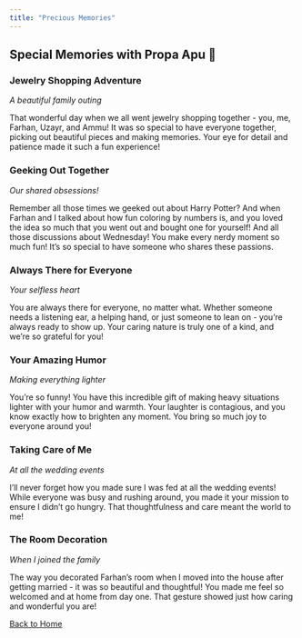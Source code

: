 ```yaml
---
title: "Precious Memories"
---
```


:::{.text-center .mb-5}
# Special Memories with Propa Apu 💖
:::

:::{.memory-grid}

::: {.memory-card}
### Jewelry Shopping Adventure
*A beautiful family outing*

That wonderful day when we all went jewelry shopping together - you, me, Farhan, Uzayr, and Ammu! It was so special to have everyone together, picking out beautiful pieces and making memories. Your eye for detail and patience made it such a fun experience!
:::

::: {.memory-card}
### Geeking Out Together
*Our shared obsessions!*

Remember all those times we geeked out about Harry Potter? And when Farhan and I talked about how fun coloring by numbers is, and you loved the idea so much that you went out and bought one for yourself! And all those discussions about Wednesday! You make every nerdy moment so much fun! It's so special to have someone who shares these passions.
:::

::: {.memory-card}
### Always There for Everyone
*Your selfless heart*

You are always there for everyone, no matter what. Whether someone needs a listening ear, a helping hand, or just someone to lean on - you're always ready to show up. Your caring nature is truly one of a kind, and we're so grateful for you!
:::

::: {.memory-card}
### Your Amazing Humor
*Making everything lighter*

You're so funny! You have this incredible gift of making heavy situations lighter with your humor and warmth. Your laughter is contagious, and you know exactly how to brighten any moment. You bring so much joy to everyone around you!
:::

::: {.memory-card}
### Taking Care of Me
*At all the wedding events*

I'll never forget how you made sure I was fed at all the wedding events! While everyone was busy and rushing around, you made it your mission to ensure I didn't go hungry. That thoughtfulness and care meant the world to me!
:::

::: {.memory-card}
### The Room Decoration
*When I joined the family*

The way you decorated Farhan's room when I moved into the house after getting married - it was so beautiful and thoughtful! You made me feel so welcomed and at home from day one. That gesture showed just how caring and wonderful you are!
:::

:::

<div class="text-center mt-5">
  <a href="index.html" class="home-btn">
    <i class="fas fa-home"></i> Back to Home
  </a>
</div>

<script>
document.addEventListener("DOMContentLoaded", () => {
  const cards = document.querySelectorAll('.memory-card');
  cards.forEach(card => {
    card.addEventListener('mouseenter', (e) => {
      party.sparkles(e.target, {
        count: party.variation.range(10, 20),
        speed: party.variation.range(50, 200),
      });
    });
  });
});
</script>
